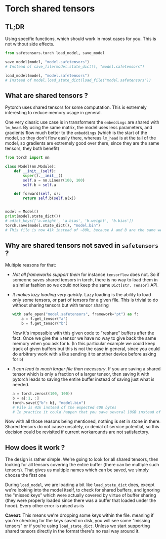 # Torch shared tensors


## TL;DR

Using specific functions, which should work in most cases for you.
This is not without side effects.

```python
from safetensors.torch load_model, save_model

save_model(model, "model.safetensors")
# Instead of save_file(model.state_dict(), "model.safetensors")

load_model(model, "model.safetensors")
# Instead of model.load_state_dict(load_file("model.safetensors"))
```

## What are shared tensors ?

Pytorch uses shared tensors for some computation.
This is extremely interesting to reduce memory usage in general.

One very classic use case is in transformers the `embeddings` are shared with
`lm_head`. By using the same matrix, the model uses less parameters, and gradients 
flow much better to the `embeddings` (which is the start of the model, so they don't
flow easily there, whereas `lm_head` is at the tail of the model, so gradients are
extremely good over there, since they are the same tensors, they both benefit)


```python
from torch import nn

class Model(nn.Module):
    def __init__(self):
        super().__init__()
        self.a = nn.Linear(100, 100)
        self.b = self.a

    def forward(self, x):
        return self.b(self.a(x))


model = Model()
print(model.state_dict())
# odict_keys(['a.weight', 'a.bias', 'b.weight', 'b.bias'])
torch.save(model.state_dict(), "model.bin")
# This file is now 41k instead of ~80k, because A and B are the same weight hence only 1 is saved on disk with both `a` and `b` pointing to the same buffer
```

## Why are shared tensors not saved in `safetensors` ?

Multiple reasons for that:

- *Not all frameworks support them* for instance `tensorflow` does not.
  So if someone saves shared tensors in torch, there is no way to 
  load them in a similar fashion so we could not keep the same `Dict[str, Tensor]`
  API.
- *It makes lazy loading very quickly.*
  Lazy loading is the ability to load only some tensors, or part of tensors for
  a given file. This is trivial to do without sharing tensors but with tensor sharing

  ```python
  with safe_open("model.safetensors", framework="pt") as f:
      a = f.get_tensor("a")
      b = f.get_tensor("b")
  ```

  Now it's impossible with this given code to "reshare" buffers after the fact.
  Once we give the `a` tensor we have no way to give back the same memory when
  you ask for `b`. (In this particular example we could keep track of given buffers
  but this is not the case in general, since you could do arbitrary work with `a`
  like sending it to another device before asking for `b`)
- *It can lead to much larger file than necessary*.
  If you are saving a shared tensor which is only a fraction of a larger tensor,
  then saving it with pytorch leads to saving the entire buffer instead of saving
  just what is needed.

  ```python
  a = torch.zeros((100, 100))
  b = a[:1, :]
  torch.save({"b": b}, "model.bin")
  # File is 41k instead of the expected 400 bytes
  # In practice it could happen that you save several 10GB instead of 1GB.
  ```

Now with all those reasons being mentioned, nothing is set in stone in there.
Shared tensors do not cause unsafety, or denial of service potential, so this
decision could be revisited if current workarounds are not satisfactory.

## How does it work ?

The design is rather simple.
We're going to look for all shared tensors, then looking for all tensors
covering the entire buffer (there can be multiple such tensors).
That gives us multiple names which can be saved, we simply choose the first one

During `load_model`, we are loading a bit like `load_state_dict` does, except
we're looking into the model itself, to check for shared buffers, and ignoring
the "missed keys" which were actually covered by virtue of buffer sharing (they
were properly loaded since there was a buffer that loaded under the hood).
Every other error is raised as-is

**Caveat**: This means we're dropping some keys within the file. meaning if you're
checking for the keys saved on disk, you will see some "missing tensors" or if you're
using `load_state_dict`. Unless we start supporting shared tensors directly in
the format there's no real way around it.
